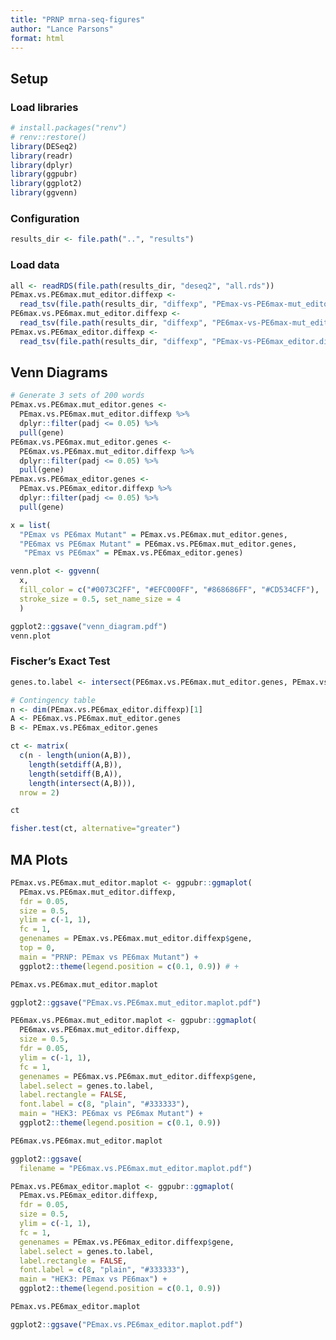 ```yaml
---
title: "PRNP mrna-seq-figures"
author: "Lance Parsons"
format: html
---
```


## Setup

### Load libraries

```r
# install.packages("renv")
# renv::restore()
library(DESeq2)
library(readr)
library(dplyr)
library(ggpubr)
library(ggplot2)
library(ggvenn)
```

### Configuration

```r
results_dir <- file.path("..", "results")
```

### Load data

```r
all <- readRDS(file.path(results_dir, "deseq2", "all.rds"))
PEmax.vs.PE6max.mut_editor.diffexp <- 
  read_tsv(file.path(results_dir, "diffexp", "PEmax-vs-PE6max-mut_editor.diffexp.symbol.tsv"))
PE6max.vs.PE6max.mut_editor.diffexp <- 
  read_tsv(file.path(results_dir, "diffexp", "PE6max-vs-PE6max-mut_editor.diffexp.symbol.tsv"))
PEmax.vs.PE6max_editor.diffexp <- 
  read_tsv(file.path(results_dir, "diffexp", "PEmax-vs-PE6max_editor.diffexp.symbol.tsv"))
```

## Venn Diagrams

```r
# Generate 3 sets of 200 words
PEmax.vs.PE6max.mut_editor.genes <-
  PEmax.vs.PE6max.mut_editor.diffexp %>%
  dplyr::filter(padj <= 0.05) %>%
  pull(gene)
PE6max.vs.PE6max.mut_editor.genes <-
  PE6max.vs.PE6max.mut_editor.diffexp %>%
  dplyr::filter(padj <= 0.05) %>%
  pull(gene)
PEmax.vs.PE6max_editor.genes <-
  PEmax.vs.PE6max_editor.diffexp %>%
  dplyr::filter(padj <= 0.05) %>%
  pull(gene)

x = list(
  "PEmax vs PE6max Mutant" = PEmax.vs.PE6max.mut_editor.genes,
  "PE6max vs PE6max Mutant" = PE6max.vs.PE6max.mut_editor.genes,
   "PEmax vs PE6max" = PEmax.vs.PE6max_editor.genes)

venn.plot <- ggvenn(
  x, 
  fill_color = c("#0073C2FF", "#EFC000FF", "#868686FF", "#CD534CFF"),
  stroke_size = 0.5, set_name_size = 4
  )

ggplot2::ggsave("venn_diagram.pdf")
venn.plot

```

### Fischer's Exact Test

```r
genes.to.label <- intersect(PE6max.vs.PE6max.mut_editor.genes, PEmax.vs.PE6max_editor.genes)

# Contingency table
n <- dim(PEmax.vs.PE6max_editor.diffexp)[1]
A <- PE6max.vs.PE6max.mut_editor.genes
B <- PEmax.vs.PE6max_editor.genes

ct <- matrix(
  c(n - length(union(A,B)),
    length(setdiff(A,B)),
    length(setdiff(B,A)),
    length(intersect(A,B))),
  nrow = 2)

ct

fisher.test(ct, alternative="greater")
```

## MA Plots

```r
PEmax.vs.PE6max.mut_editor.maplot <- ggpubr::ggmaplot(
  PEmax.vs.PE6max.mut_editor.diffexp,
  fdr = 0.05,
  size = 0.5,
  ylim = c(-1, 1),
  fc = 1,
  genenames = PEmax.vs.PE6max.mut_editor.diffexp$gene,
  top = 0,
  main = "PRNP: PEmax vs PE6max Mutant") +
  ggplot2::theme(legend.position = c(0.1, 0.9)) # +

PEmax.vs.PE6max.mut_editor.maplot

ggplot2::ggsave("PEmax.vs.PE6max.mut_editor.maplot.pdf")
```

```r
PE6max.vs.PE6max.mut_editor.maplot <- ggpubr::ggmaplot(
  PE6max.vs.PE6max.mut_editor.diffexp,
  size = 0.5,
  fdr = 0.05,
  ylim = c(-1, 1),
  fc = 1,
  genenames = PE6max.vs.PE6max.mut_editor.diffexp$gene,
  label.select = genes.to.label,
  label.rectangle = FALSE,
  font.label = c(8, "plain", "#333333"),
  main = "HEK3: PE6max vs PE6max Mutant") +
  ggplot2::theme(legend.position = c(0.1, 0.9))

PE6max.vs.PE6max.mut_editor.maplot

ggplot2::ggsave(
  filename = "PE6max.vs.PE6max.mut_editor.maplot.pdf")
```


```r
PEmax.vs.PE6max_editor.maplot <- ggpubr::ggmaplot(
  PEmax.vs.PE6max_editor.diffexp,
  fdr = 0.05,
  size = 0.5,
  ylim = c(-1, 1),
  fc = 1,
  genenames = PEmax.vs.PE6max_editor.diffexp$gene,
  label.select = genes.to.label,
  label.rectangle = FALSE,
  font.label = c(8, "plain", "#333333"),
  main = "HEK3: PEmax vs PE6max") +
  ggplot2::theme(legend.position = c(0.1, 0.9))

PEmax.vs.PE6max_editor.maplot

ggplot2::ggsave("PEmax.vs.PE6max_editor.maplot.pdf")
```

